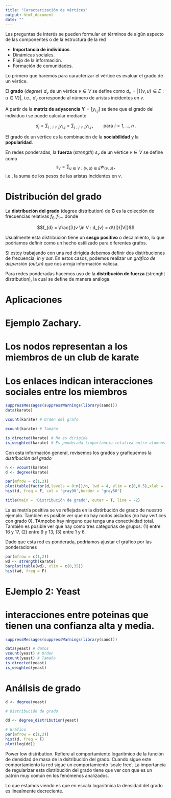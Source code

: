 ```yaml
---
title: "Caracterización de vértices"
output: html_document
date: ""
---
```

Las preguntas de interés se pueden formular en términos de algún aspecto de las componentes o de la estructura de la red

- **Importancia de individuos**.
- Dinámicas sociales.
- Flujo de la información.
- Formación de comunidades.

Lo primero que haremos para caracterizar el vértice es evaluar el grado de un vértice.

El **grado** (*degree*) $d_v$ de un vértice $v\in V$ se define como $d_v = |\left\{\{v,u\}\in E:u\in V \right\}|$, i.e., $d_v$ corresponde al número de aristas incidentes en $v$. 

A partir de la **matriz de adyacencia** $\mathbf{Y}=[y_{i,j}]$ se tiene que el grado del individuo $i$ se puede calcular mediante

$$
d_i = \sum_{i:i\neq j} y_{i,j} = \sum_{j:j \neq i} y_{i,j}\,,\qquad \text{para}\,\,i=1,\ldots,n\,.
$$

El grado de un vértice es la combinación de la **sociabilidad** y la **popularidad**.

En redes ponderadas, la **fuerza** (*strength*) $s_v$ de un vértice $v\in V$ se define como 
$$
s_v = \sum_{u\in V:\{v,u\}\in E} w_{\{v,u\}}\,,
$$
i.e., la suma de los pesos de las aristas incidentes en $v$. 

# Distribución del grado

La **distribución del grado** (degree distribution) de **G** es la colección de frecuencias relativas $f_{0},f_{1}...$ donde

$$f_{d} = \frac{|\{v \in V : d_{v} = d\}|}{|V|}$$

Usualmente esta distribución tiene un **sesgo positivo** o decaimiento, lo que podriamos definir como un hecho estilizado para diferentes grafos.

Si estoy trabajando con una red dirigida debemos definir dos distirbuciones de frecuencia, *in* y *out*. En estos casos, podemos realizar un *gráfico de dispersión* *(out,in)* que nos arroja información valiosa. 

Para redes ponderadas hacemos uso de la **distribución de fuerza** (strenght distribution), la cual se define de manera análoga.

# Aplicaciones

# Ejemplo Zachary.
# Los nodos representan a los miembros de un club de karate 
# Los enlaces indican interacciones sociales entre los miembros

```r
suppressMessages(suppressWarnings(library(sand)))
data(karate)

vcount(karate) # Orden del grafo

ecount(karate) # Tamaño

is_directed(karate) # No es dirigida
is_weighted(karate) # Es ponderada (importancia relativa entre alumnos y lideres de la escuela)
```
Con esta información general, revisemos los grados y grafiquemos la *distribución del grado*


```r
n <- vcount(karate)
d <- degree(karate)

par(mfrow = c(1,2))
plot(table(factor(d,levels = 0:n))/n, lwd = 4, ylim = c(0,0.5),xlab = 'Grado',ylab = 'Densidad',xaxt = 'n', col = 'gray50')
hist(d, freq = F, col = 'gray90',border = 'gray50')

title(main = 'Distribución de grado', outer = T, line = -2)
```

La asimetría positiva se ve reflejada en la distirbución de grado de nuestro ejemplo. También es posible ver que no hay nodos aislados (no hay vertices con grado 0). TAmpobo hay ninguno que tenga una conectividad total. También es posible ver que hay como tres categorías de grupos: (1) entre 16 y 17, (2) entre 9 y 13, (3) entre 1 y 6.

Dado que esta red es ponderada, podriamos ajustar el gráfico por las ponderaciones

```r
par(mfrow = c(1,2))
wd <- strength(karate)
barplot(table(wd), xlim = c(0,35))
hist(wd, freq = F)
```

# EJemplo 2: Yeast
# interacciones entre poteinas que tienen una confianza alta y media.

```r
suppressMessages(suppressWarnings(library(sand)))

data(yeast) # datos
vcount(yeast) # Orden
ecount(yeast) # Tamaño
is_directed(yeast)
is_weighted(yeast)
```
# Análisis de grado

```r
d <- degree(yeast)

# Distribución de grado

dd <- degree_distribution(yeast)

# Gráfico
par(mfrow = c(1,2))
hist(d, freq = F)
plot(log(dd))
```
Power low distribution. Refiere al comportamiento logaritmico de la función de densidad de masa de la dsitribución del grado.
Cuando sigue este comportamiento la red sigue un comportamiento 'scale free'. La importancia de regularizar esta distribución del grado tiene que ver con que es un patrón muy común en los fenómenos analizados. 

Lo que estamos viendo es que en escala logaritmica la densidad del grado es linealmente decreciente. 
